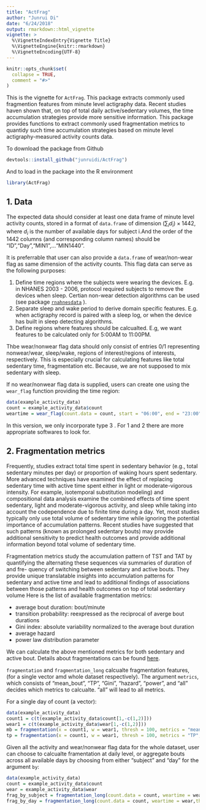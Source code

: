 ---
title: "ActFrag"
author: "Junrui Di"
date: "6/24/2018"
output: rmarkdown::html_vignette
vignette: >
  %\VignetteIndexEntry{Vignette Title}
  %\VignetteEngine{knitr::rmarkdown}
  %\VignetteEncoding{UTF-8}
---

```{r setup, include = FALSE}
knitr::opts_chunk$set(
  collapse = TRUE,
  comment = "#>"
)
```
This is the vignette for `ActFrag`. This package extracts commonly used fragmention features from minute level actigraphy data. Recent studies haven shown that, on top of total daily active/sedentary volumes, the time accumulation strategies provide more sensitive information. This package provides functions to extract commonly used fragmentation metrics to quantidy such time accumulation strategies based on minute level actigraphy-measured activity counts data.

To download the package from Github
```{r, eval=FALSE}
devtools::install_github("junruidi/ActFrag")
```

And to load in the package into the R environment
```{r}
library(ActFrag)
```


## 1. Data

The expected data should consider at least one data frame of minute level activity counts, stored in a format of `data.frame` of dimension $(\sum_i d_i) \times 1442$, where $d_i$ is the number of available days for subject i.And the order of the 1442 columns (and corresponding column names) should be "ID","Day","MIN1",..."MIN1440".

It is preferrable that user can also provide a `data.frame` of wear/non-wear flag as same dimension of the activity counts. This flag data can serve as the following purposes:

 1. Define time regions where the subjects were wearing the devices. E.g. in NHANES 2003 - 2006, protocol required subjects to remove the devices when sleep. Certian non-wear detection algorithms can be used  (see package [`rnahnesdata`](https://github.com/andrew-leroux/rnhanesdata) ).
 2. Separate sleep and wake period to derive domain specific features. E.g. when actigraphy record is paired with a sleep log, or when the device has built in sleep detecting algorithms. 
 3. Define regions where features should be calcualted. E.g, we want features to be calculated only for 5:00AM to 11:00PM.
 
 Thbe wear/nonwear flag data should only consist of entries 0/1 representing nonwear/wear, sleep/wake, regions of interest/regions of interests, respectively. This is especially crucial for calculating features like total sedentary time, fragmentation etc. Because, we are not supposed to mix sedentary with sleep. 
 
 If no wear/nonwear flag data is supplied, users can create one using the `wear_flag` function providing the time region:

```{r, eval=FALSE}
data(example_activity_data)
count = example_activity_data$count
weartime = wear_flag(count.data = count, start = "06:00", end = "23:00")
```

In this version, we only incorporate type 3 . For 1 and 2 there are more appropriate softwares to look for.



## 2. Fragmentation metrics

Frequently, studies extract total time spent in sedentary behavior (e.g., total sedentary minutes per day) or proportion of waking hours spent sedentary. More advanced techniques have examined the effect of replacing sedentary time with active time spent either in light or moderate-vigorous intensity. For example, isotemporal substitution modeling) and compositional data analysis examine the combined effects of time spent sedentary, light and moderate-vigorous activity, and sleep while taking into account the codependence due to finite time during a day. Yet, most studies typically only use total volume of sedentary time while ignoring the potential importance of accumulation patterns. Recent studies have suggested that such patterns (known as prolonged sedentary bouts) may provide additional sensitivity to predict health outcomes and provide additional information beyond total volume of sedentary time. 

Fragmentation metrics study the accumulation pattern of TST and TAT by quantifying the alternating these sequences via summaries of duration of and fre- quency of switching between sedentary and active bouts. They provide unique translatable insights into accumulation patterns for sedentary and active time and lead to additional findings of associations between those patterns and health outcomes on top of total sedentary volume Here is the list of available fragmentation metrics:

* average bout duration: bout/minute
* transition probability: reexpressed as the reciprocal of averge bout durations
* Gini index: absolute variability normalized to the average bout duration
* average hazard
* power law distribution parameter

We can calculate the above mentioned metrics for both sedentary and active bout. Details about fragmentations can be found [here](https://www.biorxiv.org/content/early/2017/08/31/182337).

`fragmentation` and `fragmentation_long` calcualte fragmentation features, (for a single vector amd whole dataset respectively). The argument `metrics`, which consists of "mean_bout", "TP", "Gini", "hazard", "power", and "all" decides which metrics to calcualte. "all" will lead to all metrics.

For a single day of count (a vector):
```{r,eval=FALSE}
data(example_activity_data)
count1 = c(t(example_activity_data$count[1,-c(1,2)]))
wear1 = c(t(example_activity_data$wear[1,-c(1,2)]))
mb = fragmentation(x = count1, w = wear1, thresh = 100, metrics = "mean_bout",bout.length = 1)
tp = fragmentation(x = count1, w = wear1, thresh = 100, metrics = "TP",bout.length = 1)
```

Given all the activity and wear/nonwear flag data for the whole dataset, user can choose to calcualte framentation at daily level, or aggregate bouts across all available days by choosing from either "subject" and "day" for the argument `by`:
```{r,eval=FALSE}
data(example_activity_data)
count = example_activity_data$count
wear = example_activity_data$wear
frag_by_subject = fragmentation_long(count.data = count, weartime = wear,thresh = 100, metrics = "all",by = "subject",bout.length = 1)
frag_by_day = fragmentation_long(count.data = count, weartime = wear,thresh = 100, metrics = "all",by = "day",bout.length = 1)
```

